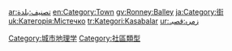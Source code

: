 {{Commons cat|Towns}}

[[Category:城市地理学|Category:城市地理学]]
[[Category:社區類型|Category:社區類型]]

[[ar:تصنيف:بلدة|ar:تصنيف:بلدة]]
[[en:Category:Town|en:Category:Town]]
[[gv:Ronney:Balley|gv:Ronney:Balley]]
[[ja:Category:街|ja:Category:街]]
[[uk:Категорія:Містечко|uk:Категорія:Містечко]]
[[tr:Kategori:Kasabalar|tr:Kategori:Kasabalar]]
[[ur:زمرہ:قصبہ|ur:زمرہ:قصبہ]]